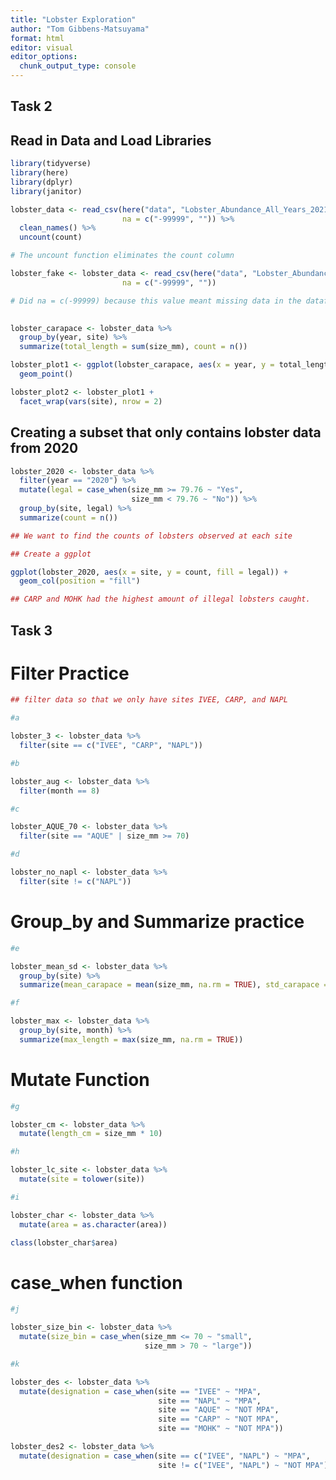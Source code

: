 ```yaml
---
title: "Lobster Exploration"
author: "Tom Gibbens-Matsuyama"
format: html
editor: visual
editor_options: 
  chunk_output_type: console
---
```



## Task 2

## Read in Data and Load Libraries

```r
library(tidyverse)
library(here)
library(dplyr)
library(janitor)

lobster_data <- read_csv(here("data", "Lobster_Abundance_All_Years_20210412.csv"),
                         na = c("-99999", "")) %>% 
  clean_names() %>% 
  uncount(count)

# The uncount function eliminates the count column   

lobster_fake <- lobster_data <- read_csv(here("data", "Lobster_Abundance_All_Years_20210412.csv"),
                         na = c("-99999", ""))

# Did na = c(-99999) because this value meant missing data in the dataframe
  
```

```r
lobster_carapace <- lobster_data %>% 
  group_by(year, site) %>% 
  summarize(total_length = sum(size_mm), count = n())

lobster_plot1 <- ggplot(lobster_carapace, aes(x = year, y = total_length, color = site)) +
  geom_point()

lobster_plot2 <- lobster_plot1 + 
  facet_wrap(vars(site), nrow = 2)
```

## Creating a subset that only contains lobster data from 2020

```r
lobster_2020 <- lobster_data %>% 
  filter(year == "2020") %>% 
  mutate(legal = case_when(size_mm >= 79.76 ~ "Yes",
                           size_mm < 79.76 ~ "No")) %>% 
  group_by(site, legal) %>% 
  summarize(count = n())

## We want to find the counts of lobsters observed at each site

## Create a ggplot

ggplot(lobster_2020, aes(x = site, y = count, fill = legal)) +
  geom_col(position = "fill")

## CARP and MOHK had the highest amount of illegal lobsters caught. 
```

## Task 3 


# Filter Practice

```r
## filter data so that we only have sites IVEE, CARP, and NAPL

#a

lobster_3 <- lobster_data %>% 
  filter(site == c("IVEE", "CARP", "NAPL"))

#b

lobster_aug <- lobster_data %>% 
  filter(month == 8)

#c

lobster_AQUE_70 <- lobster_data %>% 
  filter(site == "AQUE" | size_mm >= 70)

#d

lobster_no_napl <- lobster_data %>% 
  filter(site != c("NAPL"))
```

# Group_by and Summarize practice

```r
#e

lobster_mean_sd <- lobster_data %>% 
  group_by(site) %>% 
  summarize(mean_carapace = mean(size_mm, na.rm = TRUE), std_carapace = sd(size_mm, na.rm = TRUE))

#f

lobster_max <- lobster_data %>% 
  group_by(site, month) %>% 
  summarize(max_length = max(size_mm, na.rm = TRUE))
```

# Mutate Function

```r

#g

lobster_cm <- lobster_data %>% 
  mutate(length_cm = size_mm * 10)

#h

lobster_lc_site <- lobster_data %>% 
  mutate(site = tolower(site))

#i

lobster_char <- lobster_data %>% 
  mutate(area = as.character(area))

class(lobster_char$area)

```

# case_when function

```r

#j

lobster_size_bin <- lobster_data %>% 
  mutate(size_bin = case_when(size_mm <= 70 ~ "small",
                              size_mm > 70 ~ "large"))

#k

lobster_des <- lobster_data %>% 
  mutate(designation = case_when(site == "IVEE" ~ "MPA",
                                 site == "NAPL" ~ "MPA",
                                 site == "AQUE" ~ "NOT MPA",
                                 site == "CARP" ~ "NOT MPA",
                                 site == "MOHK" ~ "NOT MPA"))

lobster_des2 <- lobster_data %>% 
  mutate(designation = case_when(site == c("IVEE", "NAPL") ~ "MPA",
                                 site != c("IVEE", "NAPL") ~ "NOT MPA"))
  
```

